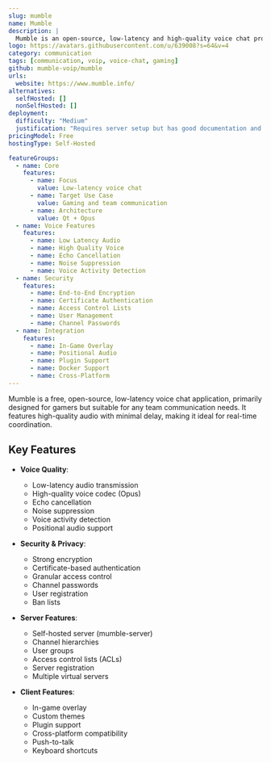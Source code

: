 ```yaml
---
slug: mumble
name: Mumble
description: |
  Mumble is an open-source, low-latency and high-quality voice chat program built on Qt and Opus. It provides secure, encrypted communication through a client-server architecture with excellent audio quality and minimal delay.
logo: https://avatars.githubusercontent.com/u/639008?s=64&v=4
category: communication
tags: [communication, voip, voice-chat, gaming]
github: mumble-voip/mumble
urls:
  website: https://www.mumble.info/
alternatives:
  selfHosted: []
  nonSelfHosted: []
deployment:
  difficulty: "Medium"
  justification: "Requires server setup but has good documentation and Docker support."
pricingModel: Free
hostingType: Self-Hosted

featureGroups:
  - name: Core
    features:
      - name: Focus
        value: Low-latency voice chat
      - name: Target Use Case
        value: Gaming and team communication
      - name: Architecture
        value: Qt + Opus
  - name: Voice Features
    features:
      - name: Low Latency Audio
      - name: High Quality Voice
      - name: Echo Cancellation
      - name: Noise Suppression
      - name: Voice Activity Detection
  - name: Security
    features:
      - name: End-to-End Encryption
      - name: Certificate Authentication
      - name: Access Control Lists
      - name: User Management
      - name: Channel Passwords
  - name: Integration
    features:
      - name: In-Game Overlay
      - name: Positional Audio
      - name: Plugin Support
      - name: Docker Support
      - name: Cross-Platform
---
```


Mumble is a free, open-source, low-latency voice chat application, primarily designed for gamers but suitable for any team communication needs. It features high-quality audio with minimal delay, making it ideal for real-time coordination.

## Key Features

- **Voice Quality**:

  - Low-latency audio transmission
  - High-quality voice codec (Opus)
  - Echo cancellation
  - Noise suppression
  - Voice activity detection
  - Positional audio support

- **Security & Privacy**:

  - Strong encryption
  - Certificate-based authentication
  - Granular access control
  - Channel passwords
  - User registration
  - Ban lists

- **Server Features**:

  - Self-hosted server (mumble-server)
  - Channel hierarchies
  - User groups
  - Access control lists (ACLs)
  - Server registration
  - Multiple virtual servers

- **Client Features**:
  - In-game overlay
  - Custom themes
  - Plugin support
  - Cross-platform compatibility
  - Push-to-talk
  - Keyboard shortcuts
